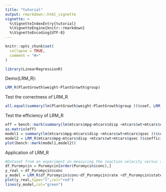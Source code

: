 ```yaml
---
title: "tutorial"
output: rmarkdown::html_vignette
vignette: >
  %\VignetteIndexEntry{tutorial}
  %\VignetteEngine{knitr::rmarkdown}
  %\VignetteEncoding{UTF-8}
---
```


```r
knitr::opts_chunk$set(
  collapse = TRUE,
  comment = "#>"
)
```

```r
library(LinearRegressionR)
```

Demo{LRM_R}:
```r
LRM_R(PlantGrowth$weight~PlantGrowth$group)
```

Test the correctness of LRM_R
```r
all.equal(summary(lm(PlantGrowth$weight~PlantGrowth$group ))$coef, LRM_R(PlantGrowth$weight~PlantGrowth$group)$coefficients)
```

Test the efficiency of LRM_R
```r
eff = bench::mark(summary(lm(mtcars$mpg~mtcars$disp +mtcars$wt+mtcars$qsec ))$coef, LRM_R(mtcars$mpg~mtcars$disp +mtcars$wt+mtcars$qsec )$coefficients)
as.matrix(eff)
model1 = summary(lm(mtcars$mpg~mtcars$disp +mtcars$wt+mtcars$qsec ))$coef
model2 = LRM_R(mtcars$mpg~mtcars$disp +mtcars$wt+mtcars$qsec )$coefficients
plot(bench::mark(model1,model2))
```

Application of LRM_R
```r
#Dataset from an experiment on measuring the reaction velocity versus substrate concentration in an enzymatic reaction involving untreated cells or cells treated with Puromycin.
df_Puromycin = Puromycin[order(Puromycin$conc),]
y_real = df_Puromycin$conc
y_model = LRM_R(df_Puromycin$conc~df_Puromycin$rate +df_Puromycin$state)$Y_model
plot(y_real,type="l",col="red")
lines(y_model,col="green")
```

